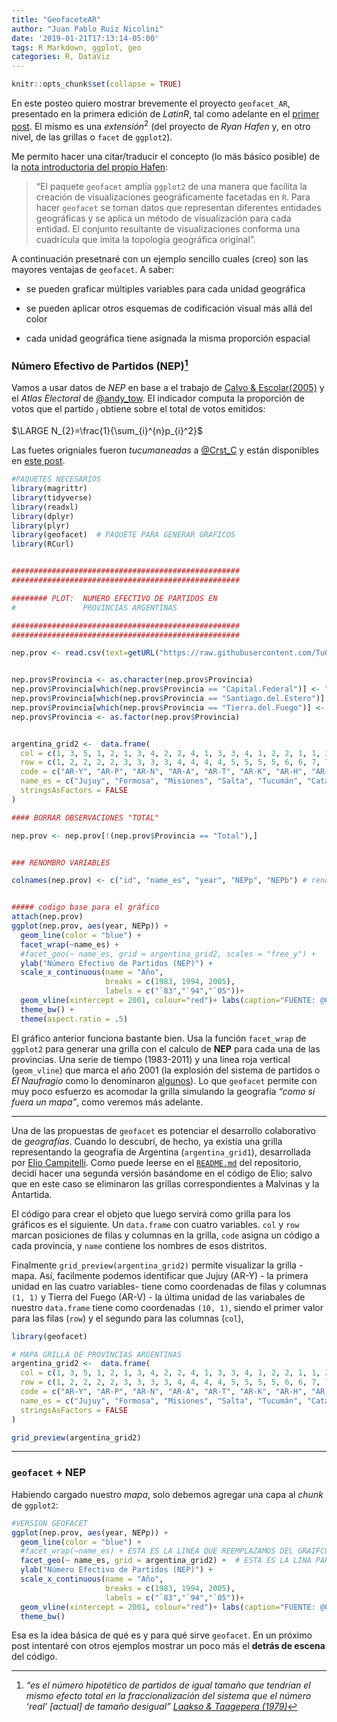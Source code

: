 ```yaml
---
title: "GeofaceteAR"
author: "Juan Pablo Ruiz Nicolini"
date: '2019-01-21T17:13:14-05:00'
tags: R Markdown, ggplot, geo
categories: R, DataViz
---
```


```r
knitr::opts_chunk$set(collapse = TRUE)
```

En este posteo quiero mostrar brevemente el proyecto `geofacet_AR`, presentado en la primera edición de _*LatinR*_, tal como adelante en el [primer post](https://tuqmano.github.io/2018/01/17/bienvenidos-a-tuqmanor/). El mismo es una $extensión^2$ (del proyecto de _Ryan Hafen_ y, en otro nivel, de las grillas o `facet` de `ggplot2`). 

Me permito hacer una citar/traducir el concepto (lo más básico posible) de la [nota introductoria del propio Hafen](https://ryanhafen.com/blog/geofacet/): 

> "El paquete `geofacet` amplía `ggplot2` de una manera que facilita la creación de visualizaciones geográficamente facetadas en `R`. Para hacer `geofacet` se toman datos que representan diferentes entidades geográficas y se aplica un método de visualización para cada entidad. El conjunto resultante de visualizaciones conforma una cuadrícula que imita la topología geográfica original".

A continuación presetnaré con un ejemplo sencillo cuales (creo) son las mayores ventajas de `geofacet`. A saber:

* se pueden graficar múltiples variables para cada unidad geográfica

* se pueden aplicar otros esquemas de codificación visual más allá del color 

* cada unidad geográfica tiene asignada la misma proporción espacial



### Número Efectivo de Partidos (NEP)[^1]

Vamos a usar datos de *NEP* en base a el trabajo de [Calvo & Escolar(2005)](http://gvptsites.umd.edu/calvo/calvo-escolar-final-completo-Mayo-30.05.pdf) y el *Atlas Electoral* de [\@andy_tow](http://twitter.com/andy_tow). El indicador computa la proporción de votos que el partido $_i$ obtiene sobre el total de votos emitidos:

$\LARGE N_{2}=\frac{1}{\sum_{i}^{n}p_{i}^2}$

Las fuetes origniales fueron *tucumaneadas* a [\@Crst_C](http://twitter.com/Crst_C/) y están disponibles en [este post](http://observablesyhechos.blogspot.com/2014/08/numero-efectivo-de-partidos-en.html).

[^1]: *"es el número hipotético de partidos de igual tamaño que tendrían el mismo efecto total en la fraccionalización del sistema que el número 'real' [actual] de tamaño desigual"* [_Laakso & Taagepera (1979)_](https://en.wikipedia.org/wiki/Effective_number_of_parties)  

```r

#PAQUETES NECESARIOS
library(magrittr)
library(tidyverse)
library(readxl)
library(dplyr)
library(plyr)
library(geofacet)  # PAQUETE PARA GENERAR GRAFICOS
library(RCurl)


###################################################
###################################################

######## PLOT:  NUMERO EFECTIVO DE PARTIDOS EN 
#               PROVINCIAS ARGENTINAS

###################################################
###################################################

nep.prov <- read.csv(text=getURL("https://raw.githubusercontent.com/TuQmano/geofacet_ARG/master/ARGENTINA/ENP_f.csv"),header=T)


nep.prov$Provincia <- as.character(nep.prov$Provincia)
nep.prov$Provincia[which(nep.prov$Provincia == "Capital.Federal")] <- "C.A.B.A."
nep.prov$Provincia[which(nep.prov$Provincia == "Santiago.del.Estero")] <- "S.del.Estero"
nep.prov$Provincia[which(nep.prov$Provincia == "Tierra.del.Fuego")] <- "T.del.Fuego"
nep.prov$Provincia <- as.factor(nep.prov$Provincia)


argentina_grid2 <-  data.frame(
  col = c(1, 3, 5, 1, 2, 1, 3, 4, 2, 2, 4, 1, 3, 3, 4, 1, 2, 2, 1, 1, 2, 1, 1, 1),
  row = c(1, 2, 2, 2, 2, 3, 3, 3, 3, 4, 4, 4, 4, 5, 5, 5, 5, 6, 6, 7, 7, 8, 9, 10),
  code = c("AR-Y", "AR-P", "AR-N", "AR-A", "AR-T", "AR-K", "AR-H", "AR-W", "AR-G", "AR-X", "AR-E", "AR-F", "AR-S", "AR-B", "AR-C", "AR-J", "AR-D", "AR-L", "AR-M", "AR-Q", "AR-R", "AR-U", "AR-Z", "AR-V"),
  name_es = c("Jujuy", "Formosa", "Misiones", "Salta", "Tucumán", "Catamarca", "Chaco", "Corrientes", "S.del.Estero", "Córdoba", "Entre.Ríos", "La.Rioja", "Santa.Fe", "Buenos.Aires", "C.A.B.A.", "San.Juan", "San.Luis", "La.Pampa", "Mendoza", "Neuquén", "Río.Negro", "Chubut", "Santa.Cruz", "T.del.Fuego"),
  stringsAsFactors = FALSE
)

#### BORRAR OBSERVACIONES "TOTAL"

nep.prov <- nep.prov[!(nep.prov$Provincia == "Total"),]


### RENOMBRO VARIABLES

colnames(nep.prov) <- c("id", "name_es", "year", "NEPp", "NEPb") # renombro las variables de l abase de datos de NEP


##### codigo base para el gráfico
attach(nep.prov)
ggplot(nep.prov, aes(year, NEPp)) +
  geom_line(color = "blue") +
  facet_wrap(~name_es) +
  #facet_geo(~ name_es, grid = argentina_grid2, scales = "free_y") +
  ylab("Número Efectivo de Partidos (NEP)") + 
  scale_x_continuous(name = "Año", 
                     breaks = c(1983, 1994, 2005), 
                     labels = c("`83","`94","`05"))+ 
  geom_vline(xintercept = 2001, colour="red")+ labs(caption="FUENTE: @Crst_C - http://observablesyhechos.blogspot.mx" ) +
  theme_bw() +
  theme(aspect.ratio = .5)

```


El gráfico anterior funciona bastante bien. Usa la función `facet_wrap` de `ggplot2` para generar una grilla con el calculo de **NEP** para cada una de las provincias. Una serie de tiempo (1983-2011) y una linea roja vertical (`geom_vline`) que marca el año 2001 (la explosión del sistema de partidos o _El Naufragio_ como lo denominaron [algunos](https://www.jstor.org/stable/3455975)). Lo que `geofacet` permite con muy poco esfuerzo es acomodar la grilla simulando la geografía _"como si fuera un mapa"_, como veremos más adelante. 

---


Una de las propuestas de `geofacet` es potenciar el desarrollo colaborativo de *geografías*. Cuando lo descubrí, de hecho, ya existía una grilla representando la geografía de Argentina (`argentina_grid1`), desarrollada por [Elio Campitelli](). Como puede leerse en el [`README.md`](https://github.com/TuQmano/geofacet_ARG/blob/master/ARGENTINA/README.md) del repositorio, decidí hacer una segunda versión basándome en el código de Elio; salvo que en este caso se eliminaron las grillas correspondientes a Malvinas y la Antartida. 

El código para crear el objeto que luego servirá como grilla para los gráficos es el siguiente. Un `data.frame` con cuatro variables. `col` y `row` marcan posiciones de filas y columnas en la grilla, `code` asigna un código a cada provincia, y `name` contiene los nombres de esos distritos. 

Finalmente `grid_preview(argentina_grid2)` permite visualizar la grilla - mapa. Así, facilmente podemos identificar que Jujuy (AR-Y) - la primera unidad en las cuatro variables- tiene como coordenadas de filas y columnas `(1, 1)` y Tierra del Fuego (AR-V) - la última unidad de las variabales de nuestro `data.frame` tiene como coordenadas `(10, 1)`, siendo el primer valor para las filas (`row`) y el segundo para las columnas (`col`),



```r

library(geofacet)

# MAPA GRILLA DE PROVINCIAS ARGENTINAS
argentina_grid2 <-  data.frame(
  col = c(1, 3, 5, 1, 2, 1, 3, 4, 2, 2, 4, 1, 3, 3, 4, 1, 2, 2, 1, 1, 2, 1, 1, 1),
  row = c(1, 2, 2, 2, 2, 3, 3, 3, 3, 4, 4, 4, 4, 5, 5, 5, 5, 6, 6, 7, 7, 8, 9, 10),
  code = c("AR-Y", "AR-P", "AR-N", "AR-A", "AR-T", "AR-K", "AR-H", "AR-W", "AR-G", "AR-X", "AR-E", "AR-F", "AR-S", "AR-B", "AR-C", "AR-J", "AR-D", "AR-L", "AR-M", "AR-Q", "AR-R", "AR-U", "AR-Z", "AR-V"),
  name_es = c("Jujuy", "Formosa", "Misiones", "Salta", "Tucumán", "Catamarca", "Chaco", "Corrientes", "S.del.Estero", "Córdoba", "Entre.Ríos", "La.Rioja", "Santa.Fe", "Buenos.Aires", "C.A.B.A.", "San.Juan", "San.Luis", "La.Pampa", "Mendoza", "Neuquén", "Río.Negro", "Chubut", "Santa.Cruz", "T.del.Fuego"),
  stringsAsFactors = FALSE
)

grid_preview(argentina_grid2)

```

---
### `geofacet` + NEP


Habiendo cargado nuestro _mapa_, solo debemos agregar una capa al _chunk_ de `ggplot2`: 

```r

#VERSION GEOFACET  
ggplot(nep.prov, aes(year, NEPp)) +
  geom_line(color = "blue") +
  #facet_wrap(~name_es) + ESTA ES LA LINEA QUE REEMPLAZAMOS DEL GRAIFCO ANTERIOR
  facet_geo(~ name_es, grid = argentina_grid2) +  # ESTA ES LA LINA PARA ORDENAR LA GRILLA COMO SI FUERA UN MAPA
  ylab("Número Efectivo de Partidos (NEP)") + 
  scale_x_continuous(name = "Año", 
                     breaks = c(1983, 1994, 2005), 
                     labels = c("`83","`94","`05"))+ 
  geom_vline(xintercept = 2001, colour="red")+ labs(caption="FUENTE: @Crst_C - http://observablesyhechos.blogspot.mx" ) +
  theme_bw()
```

Esa es la idea básica de qué es y para qué sirve `geofacet`. En un próximo post intentaré con otros ejemplos mostrar un poco más el **detrás de escena** del código. 

